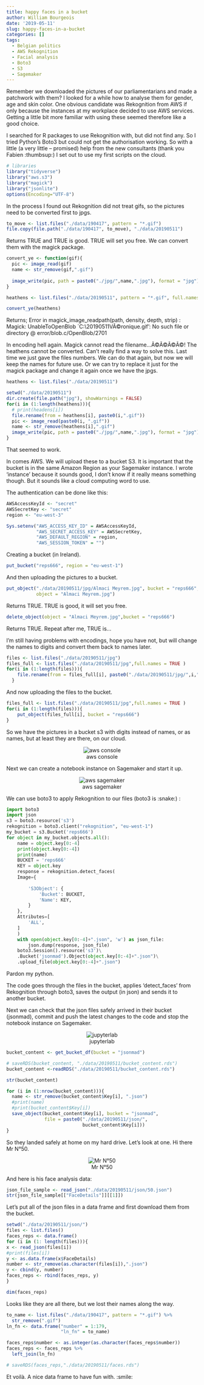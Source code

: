 ```yaml
---
title: happy faces in a bucket
author: William Bourgeois
date: '2019-05-11'
slug: happy-faces-in-a-bucket
categories: []
tags:
  - Belgian politics
  - AWS Rekognition
  - Facial analysis
  - Boto3
  - S3
  - Sagemaker
---
```


Remember we downloaded the pictures of our parliamentarians and made a patchwork with them? I looked for a while how to analyse them for gender, age and skin color. One obvious candidate was Rekognition from AWS if only because the instances at my workplace decided to use AWS services. Getting a little bit more familiar with using these seemed therefore like a good choice. 

I searched for R packages to use Rekognition with, but did not find any. So I tried Python's Boto3 but could not get the authorisation working. So with a little (a very little -- promised) help from the new consultants (thank you Fabien :thumbsup:) I set out to use my first scripts on the cloud.

```r
# libraries
library("tidyverse")
library("aws.s3")
library("magick")
library("jsonlite")
options(Encoding="UTF-8")
```

In the process I found out Rekognition did not treat gifs, so the pictures need to be converted first to jpgs.

```r
to_move <- list.files("./data/190417", pattern = "*.gif")
file.copy(file.path("./data/190417", to_move), "./data/20190511")
```

Returns TRUE and TRUE is good. TRUE will set you free. We can convert them with the magick package. 

```r
convert_ye <- function(gif){
  pic <- image_read(gif)
  name <- str_remove(gif,".gif")
  
  image_write(pic, path = paste0("./jpg/",name,".jpg"), format = "jpg")
}

heathens <- list.files("./data/20190511", pattern = "*.gif", full.names = TRUE)
```

```r
convert_ye(heathens)
```

Returns;
Error in magick_image_readpath(path, density, depth, strip) : Magick: UnableToOpenBlob `C:\Users\William\Documents\R\blogs\content\post\data\20190511\Caprasse VÃ©ronique.gif': No such file or directory @ error/blob.c/OpenBlob/2701

In encoding hell again. Magick cannot read the filename...Ã©Ã©Ã©Ã©! The heathens cannot be converted.  Can't really find a way to solve this. Last time we just gave the files numbers. We can do that again, but now we will keep the names for future use. Or we can try to replace it just for the magick package and change it again once we have the jpgs. 

```r
heathens <- list.files("./data/20190511")

setwd("./data/20190511")
dir.create(file.path("jpg"), showWarnings = FALSE)
for(i in (1:length(heathens))){
  # print(headens[i])
  file.rename(from = heathens[i], paste0(i,".gif"))
  pic <- image_read(paste0(i, ".gif"))
  name <- str_remove(heathens[i],".gif")
  image_write(pic, path = paste0("./jpg/",name,".jpg"), format = "jpg")
}
```

That seemed to work.

In comes AWS. We will upload these to a bucket S3. It is important that the bucket is in the same Amazon Region as your Sagemaker instance. I wrote 'instance' because it sounds good, I don't know if it really means something though. But it sounds like a cloud computing word to use.  

The authentication can be done like this:

```r
AWSAccessKeyId <- "secret"
AWSSecretKey <- "secret"
region <- "eu-west-3"

Sys.setenv("AWS_ACCESS_KEY_ID" = AWSAccessKeyId,
           "AWS_SECRET_ACCESS_KEY" = AWSSecretKey,
           "AWS_DEFAULT_REGION" = region,
           "AWS_SESSION_TOKEN" = "")
```

Creating a bucket (in Ireland).

```r
put_bucket("reps666", region = "eu-west-1")
```

And then uploading the pictures to a bucket. 

```r
put_object("./data/20190511/jpg/Almaci Meyrem.jpg", bucket = "reps666", 
           object = "Almaci Meyrem.jpg")
```

Returns TRUE. TRUE is good, it will set you free.

```r
delete_object(object = "Almaci Meyrem.jpg",bucket = "reps666")
```

Returns TRUE. Repeat after me, TRUE is...

I'm still having problems with encodings, hope you have not, but will change the names to digits and convert them back to names later.

```r
files <- list.files("./data/20190511/jpg")
files_full <- list.files("./data/20190511/jpg",full.names = TRUE )
for(i in (1:length(files))){
    file.rename(from = files_full[i], paste0("./data/20190511/jpg/",i,".jpg"))
  }
```

And now uploading the files to the bucket.

```r

files_full <- list.files("./data/20190511/jpg",full.names = TRUE )
for(i in (1:length(files))){
    put_object(files_full[i], bucket = "reps666")
}

```

So we have the pictures in a bucket s3 with digits instead of names, or as names, but at least they are there, on our cloud. 

<center>
![aws console](/img/20190511/Management Console.jpg)

</center>



Next we can create a notebook instance on Sagemaker and start it up. 

<center>
![aws sagemaker](/img/20190511/Amazon SageMaker.jpg)

</center>



We can use boto3 to apply Rekognition to our files (boto3 is :snake:) :

```python
import boto3
import json
s3 = boto3.resource('s3')
rekognition = boto3.client("rekognition", "eu-west-1")
my_bucket = s3.Bucket('reps666')
for object in my_bucket.objects.all():
    name = object.key[0:-4] 
    print(object.key[0:-4])
    print(name)
    BUCKET = 'reps666'
    KEY = object.key
    response = rekognition.detect_faces(
    Image={
        
        'S3Object': {
            'Bucket': BUCKET,
            'Name': KEY,
        }
    },
    Attributes=[
        'ALL',
    ]
    )
    with open(object.key[0:-4]+".json", 'w') as json_file:
        json.dump(response, json_file)
    boto3.Session().resource('s3')\
    .Bucket('jsonmad').Object(object.key[0:-4]+".json")\
    .upload_file(object.key[0:-4]+".json")
```

Pardon my python. 

The code goes through the files in the bucket, applies 'detect_faces' from Rekognition through boto3, saves the output
(in json) and sends it to another bucket. 

Next we can check that the json files safely arrived in their bucket (jsonmad), commit and push the latest changes to the code and stop the notebook instance on Sagemaker.


<center>
![jupyterlab](/img/20190511/JupyterLab.jpg)

</center>

```r
bucket_content <- get_bucket_df(bucket = "jsonmad")
```


```r
# saveRDS(bucket_content, "./data/20190511/bucket_content.rds")
bucket_content <-readRDS("./data/20190511/bucket_content.rds")
```



```r
str(bucket_content)
```


```r
for (i in (1:nrow(bucket_content))){
  name <- str_remove(bucket_content$Key[i], ".json") 
  #print(name)
  #print(bucket_content$Key[i])
  save_object(bucket_content$Key[i], bucket = "jsonmad", 
              file = paste0("./data/20190511/json/",
                            bucket_content$Key[i]))
}

```

So they landed safely at home on my hard drive. Let's look at one. Hi there Mr N°50.


<center>
![Mr N°50](/img/20190511/50.gif)

</center>



And here is his face analysis data: 


```r
json_file_sample <- read_json("./data/20190511/json/50.json")
str(json_file_sample[["FaceDetails"]][[1]])
```

Let's put all of the json files in a data frame and first download them from the bucket.

```r
setwd("./data/20190511/json/")
files <- list.files()
faces_reps <- data.frame()
for (i in (1: length(files))){
x <- read_json(files[i])
#print(files[i])
y <- as.data.frame(x$FaceDetails)
number <- str_remove(as.character(files[i]),".json")
y <- cbind(y, number)
faces_reps <- rbind(faces_reps, y)
}

dim(faces_reps)
```

Looks like they are all there, but we lost their names along the way.

```r
to_name <- list.files("./data/190417", pattern = "*.gif") %>% 
  str_remove(".gif")
ln_fn <- data.frame("number" = 1:179,
                    "ln_fn" = to_name)

faces_reps$number <- as.integer(as.character(faces_reps$number))
faces_reps <- faces_reps %>% 
  left_join(ln_fn)

# saveRDS(faces_reps,"./data/20190511/faces.rds")
```

Et voilà. A nice data frame to have fun with. :smile:

